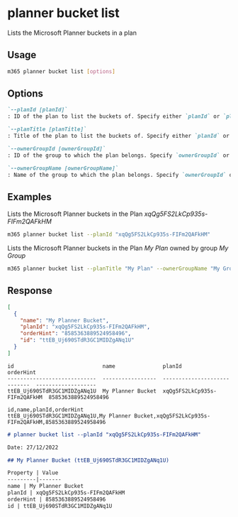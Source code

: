 
# planner bucket list

Lists the Microsoft Planner buckets in a plan

## Usage

```sh
m365 planner bucket list [options]
```

## Options

```md definition-list
`--planId [planId]`
: ID of the plan to list the buckets of. Specify either `planId` or `planTitle` but not both.

`--planTitle [planTitle]`
: Title of the plan to list the buckets of. Specify either `planId` or `planTitle` but not both.

`--ownerGroupId [ownerGroupId]`
: ID of the group to which the plan belongs. Specify `ownerGroupId` or `ownerGroupName` when using `planTitle`.

`--ownerGroupName [ownerGroupName]`
: Name of the group to which the plan belongs. Specify `ownerGroupId` or `ownerGroupName` when using `planTitle`.
```

<Global />

## Examples

Lists the Microsoft Planner buckets in the Plan _xqQg5FS2LkCp935s-FIFm2QAFkHM_

```sh
m365 planner bucket list --planId "xqQg5FS2LkCp935s-FIFm2QAFkHM"
```

Lists the Microsoft Planner buckets in the Plan _My Plan_ owned by group _My Group_

```sh
m365 planner bucket list --planTitle "My Plan" --ownerGroupName "My Group"
```

## Response

<Tabs>
  <TabItem value="JSON">

  ```json
  [
    {
      "name": "My Planner Bucket",
      "planId": "xqQg5FS2LkCp935s-FIFm2QAFkHM",
      "orderHint": "8585363889524958496",
      "id": "ttEB_Uj690STdR3GC1MIDZgANq1U"
    }
  ]
  ```

  </TabItem>
  <TabItem value="Text">

  ```text
  id                            name               planId                        orderHint
  ----------------------------  -----------------  ----------------------------  -------------------
  ttEB_Uj690STdR3GC1MIDZgANq1U  My Planner Bucket  xqQg5FS2LkCp935s-FIFm2QAFkHM  8585363889524958496
  ```

  </TabItem>
  <TabItem value="CSV">

  ```csv
  id,name,planId,orderHint
  ttEB_Uj690STdR3GC1MIDZgANq1U,My Planner Bucket,xqQg5FS2LkCp935s-FIFm2QAFkHM,8585363889524958496
  ```

  </TabItem>
  <TabItem value="Markdown">

  ```md
  # planner bucket list --planId "xqQg5FS2LkCp935s-FIFm2QAFkHM"

  Date: 27/12/2022

  ## My Planner Bucket (ttEB_Uj690STdR3GC1MIDZgANq1U)

  Property | Value
  ---------|-------
  name | My Planner Bucket
  planId | xqQg5FS2LkCp935s-FIFm2QAFkHM
  orderHint | 8585363889524958496
  id | ttEB_Uj690STdR3GC1MIDZgANq1U
  ```

  </TabItem>
</Tabs>

